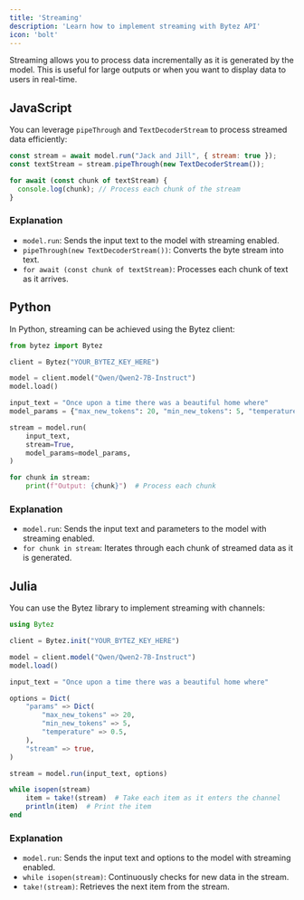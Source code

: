 ```yaml
---
title: 'Streaming'
description: 'Learn how to implement streaming with Bytez API'
icon: 'bolt'
---
```


Streaming allows you to process data incrementally as it is generated by the model. This is useful for large outputs or when you want to display data to users in real-time. 

## JavaScript

You can leverage `pipeThrough` and `TextDecoderStream` to process streamed data efficiently:

```javascript
const stream = await model.run("Jack and Jill", { stream: true });
const textStream = stream.pipeThrough(new TextDecoderStream());

for await (const chunk of textStream) {
  console.log(chunk); // Process each chunk of the stream
}
```

### Explanation
- `model.run`: Sends the input text to the model with streaming enabled.
- `pipeThrough(new TextDecoderStream())`: Converts the byte stream into text.
- `for await (const chunk of textStream)`: Processes each chunk of text as it arrives.

## Python
In Python, streaming can be achieved using the Bytez client:

```python
from bytez import Bytez

client = Bytez("YOUR_BYTEZ_KEY_HERE")

model = client.model("Qwen/Qwen2-7B-Instruct")
model.load()

input_text = "Once upon a time there was a beautiful home where"
model_params = {"max_new_tokens": 20, "min_new_tokens": 5, "temperature": 0.5}

stream = model.run(
    input_text,
    stream=True,
    model_params=model_params,
)

for chunk in stream:
    print(f"Output: {chunk}")  # Process each chunk
```

### Explanation
- `model.run`: Sends the input text and parameters to the model with streaming enabled.
- `for chunk in stream`: Iterates through each chunk of streamed data as it is generated.

## Julia
You can use the Bytez library to implement streaming with channels:

```julia
using Bytez

client = Bytez.init("YOUR_BYTEZ_KEY_HERE")

model = client.model("Qwen/Qwen2-7B-Instruct")
model.load()

input_text = "Once upon a time there was a beautiful home where"

options = Dict(
    "params" => Dict(
        "max_new_tokens" => 20,
        "min_new_tokens" => 5,
        "temperature" => 0.5,
    ),
    "stream" => true,
)

stream = model.run(input_text, options)

while isopen(stream)
    item = take!(stream)  # Take each item as it enters the channel
    println(item)  # Print the item
end
```
### Explanation
- `model.run`: Sends the input text and options to the model with streaming enabled.
- `while isopen(stream)`: Continuously checks for new data in the stream.
- `take!(stream)`: Retrieves the next item from the stream.
